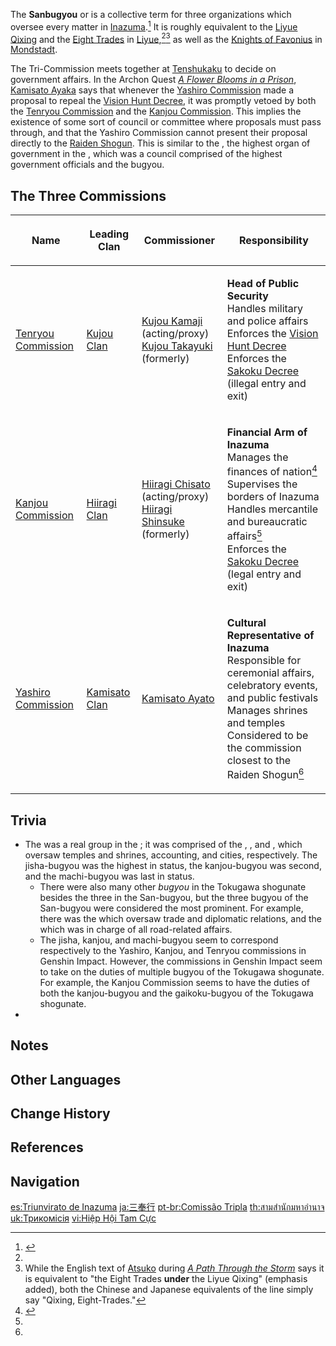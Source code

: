 {{About|the Inazuman organizations|the quest type|Commission}}
{{Faction Infobox
|image        = <gallery>
Tenryou Commission Headquarters.png|Tenryou
Kanjou Commission.png|Kanjou
Yashiro Commission.png|Yashiro
</gallery>
|base         = [[Inazuma]]
|affiliation  = [[Inazuma Shogunate]]
|leader       = [[Kujou Clan]] <small>(Head of Tenryou)</small><br>[[Hiiragi Clan]] <small>(Head of Kanjou)</small><br>[[Kamisato Clan]] <small>(Head of Yashiro)</small>
|subfaction   = 
* [[Tenryou Commission]]
* [[Kanjou Commission]]
* [[Yashiro Commission]]
|region       = Inazuma
}}
The '''Sanbugyou''' or {{Lang|'''Tri-Commission'''|ja=三奉行|ja_rm=San-bugyou|ja_tl=Three Commissioners}} is a collective term for three organizations which oversee every matter in [[Inazuma]].<ref name="A Path Through the Storm">{{Ref/Quest|A Path Through the Storm}}</ref> It is roughly equivalent to the [[Liyue Qixing]] and the [[Eight Trades]] in [[Liyue]],<ref name="A Path Through the Storm" /><ref group="Note">While the English text of [[Atsuko]] during ''[[A Path Through the Storm]]'' says it is equivalent to "the Eight Trades '''under''' the Liyue Qixing" (emphasis added), both the Chinese and Japanese equivalents of the line simply say "Qixing, Eight-Trades."</ref> as well as the [[Knights of Favonius]] in [[Mondstadt]].

The Tri-Commission meets together at [[Tenshukaku]] to decide on government affairs. In the Archon Quest ''[[A Flower Blooms in a Prison]]'', [[Kamisato Ayaka]] says that whenever the [[Yashiro Commission]] made a proposal to repeal the [[Vision Hunt Decree]], it was promptly vetoed by both the [[Tenryou Commission]] and the [[Kanjou Commission]]. This implies the existence of some sort of council or committee where proposals must pass through, and that the Yashiro Commission cannot present their proposal directly to the [[Raiden Shogun]]. This is similar to the {{Lang|{{w|Hyōjōsho|Hyoujousho}}|ja=評定所}}, the highest organ of government in the {{w|Tokugawa shogunate}}, which was a council comprised of the highest government officials and the bugyou.

==The Three Commissions==
{| class="article-table"
!Name
!Leading Clan
!Commissioner
!Responsibility
|-
|[[Tenryou Commission]]
|[[Kujou Clan]]
|[[Kujou Kamaji]] (acting/proxy)<br>[[Kujou Takayuki]] (formerly)
|'''Head of Public Security'''<br>Handles military and police affairs<br>Enforces the [[Vision Hunt Decree]]<br>Enforces the [[Sakoku Decree]] (illegal entry and exit)
|-
|[[Kanjou Commission]]
|[[Hiiragi Clan]]
|[[Hiiragi Chisato]] (acting/proxy)<br>[[Hiiragi Shinsuke]] (formerly)
|'''Financial Arm of Inazuma'''<br>Manages the finances of nation<ref name="Naoe">{{Ref/NPC|Naoe Hisamasa}}</ref><br>Supervises the borders of Inazuma<br>Handles mercantile and bureaucratic affairs<ref name="A Path Through the Storm" /><br>Enforces the [[Sakoku Decree]] (legal entry and exit)
|-
|[[Yashiro Commission]]
|[[Kamisato Clan]]
|[[Kamisato Ayato]]
|'''Cultural Representative of Inazuma'''<br>Responsible for ceremonial affairs, celebratory events, and public festivals<br>Manages shrines and temples<br>Considered to be the commission closest to the Raiden Shogun<ref name="Naoe" />
|}

==Trivia==
* The ''{{w|Tokugawa shogunate#San-bugyō|San-bugyou}}'' was a real group in the {{w|Tokugawa shogunate}}; it was comprised of the {{Lang|{{w|Jisha-bugyō|''jisha-bugyou''}}|ja=寺社奉行}}, {{Lang|{{w|Kanjō-bugyō|''kanjou-bugyou''}}|ja=勘定奉行}}, and {{Lang|{{w|Machi-bugyō|''machi-bugyou''}}|ja=町奉行}}, which oversaw temples and shrines, accounting, and cities, respectively. The jisha-bugyou was the highest in status, the kanjou-bugyou was second, and the machi-bugyou was last in status.
** There were also many other ''bugyou'' in the Tokugawa shogunate besides the three in the San-bugyou, but the three bugyou of the San-bugyou were considered the most prominent. For example, there was the {{Lang|''gaikoku-bugyou''|ja=外国奉行|ja_tl=foreign [affairs] commissioner}} which oversaw trade and diplomatic relations, and the {{Lang|''douchuu-bugyou''|ja=道中奉行|ja_tl=roadway commissioner}} which was in charge of all road-related affairs.
** The jisha, kanjou, and machi-bugyou seem to correspond respectively to the Yashiro, Kanjou, and Tenryou commissions in Genshin Impact. However, the commissions in Genshin Impact seem to take on the duties of multiple bugyou of the Tokugawa shogunate. For example, the Kanjou Commission seems to have the duties of both the kanjou-bugyou and the gaikoku-bugyou of the Tokugawa shogunate.
* {{Furnishing Mentions|name=The Tri-Commission}}

==Notes==
{{Reflist|note=1}}

==Other Languages==
{{Other Languages
|en      = Tri-Commission
|zhs     = 三奉行
|zhs_rm  = Sān-fèngxíng
|zht     = 三奉行
|zht_rm  = Sān-fèngxíng
|zh_tl   = Three {{w|Bugyō|Bugyou}}{{Sino|zh|ja}}
|ja      = 三奉行
|ja_rm   = San-bugyou
|ja_tl   = Three {{w|Bugyō|Bugyou}}
|ko      = 삼봉행(三奉行)
|ko_rm   = Sam-bonghaeng
|ko_tl   = Three {{w|Bugyō|Bugyou}}{{Sino|ko|ja}}
|es      = Triunvirato
|es_tl   = {{W|Triumvirate}}
|fr      = Trois Commissions
|fr_tl   = Three Commissions
|ru      = Трикомиссия
|ru_tl   = Tricommission
|th      = สามสำนักมหาอำนาจ
|th_rm   = Sam Sam-nak Ma-ha-am-nat
|th_tl   = Three Superpower Offices
|vi      = {{tt|Hiệp Hội|協會}} {{tt|Tam Cực|三極}}
|vi_tl   = Tri-Pole Association
|de      = Dreierverwaltung
|de_tl   = Triple Administration
|id      = Tri-Commission
|pt      = Comissão Tripla
|pt_tl   = Triple Commission
|tr      = Üçlü Heyet
|tr_tl   = 
|it      = Commissione Trilaterale
|it_tl   = 
}}

==Change History==
{{Change History|introduced=1.6}}

==References==
{{Reflist}}

==Navigation==
{{Faction Navbox}}

[[es:Triunvirato de Inazuma]]
[[ja:三奉行]]
[[pt-br:Comissão Tripla]]
[[th:สามสำนักมหาอำนาจ]]
[[uk:Трикомісія]]
[[vi:Hiệp Hội Tam Cực]]